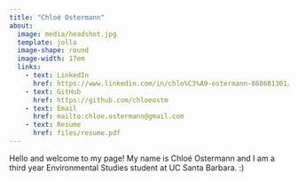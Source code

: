 ```yaml
---
title: "Chloé Ostermann"
about:
  image: media/headshot.jpg
  template: jolla
  image-shape: round
  image-width: 17em
  links: 
    - text: LinkedIn
      href: https://www.linkedin.com/in/chlo%C3%A9-ostermann-868681301/
    - text: GitHub
      href: https://github.com/chloeostm
    - text: Email
      href: mailto:chloe.ostermann@gmail.com
    - text: Resume
      href: files/resume.pdf
---
```


Hello and welcome to my page! My name is Chloé Ostermann and I am a third year Environmental Studies student at UC Santa Barbara. :)
